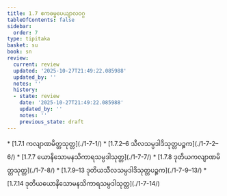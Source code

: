 ```yaml
---
title: 1.7 ဧကဓမ္မပေယျာလဝဂ္ဂ
tableOfContents: false
sidebar:
  order: 7
type: tipitaka
basket: su
book: sn
review:
  current: review
  updated: '2025-10-27T21:49:22.085988'
  updated_by: ''
  notes: ''
  history:
  - state: review
    date: '2025-10-27T21:49:22.085988'
    updated_by: ''
    notes: ''
    previous_state: draft
---
```



<ReviewStatus review={frontmatter.review} showDetails={true} />

<HypothesisAnnotation frontmatter={frontmatter} />

<DynamicBreadcrumb />



<TableOfContents book="sn" section="1.7">
* [1.7.1 ကလျာဏမိတ္တသုတ္တ](./1-7-1/)
* [1.7.2–6 သီလသမ္ပဒါဒိသုတ္တပဉ္စက](./1-7-2–6/)
* [1.7.7 ယောနိသောမနသိကာရသမ္ပဒါသုတ္တ](./1-7-7/)
* [1.7.8 ဒုတိယကလျာဏမိတ္တသုတ္တ](./1-7-8/)
* [1.7.9–13 ဒုတိယသီလသမ္ပဒါဒိသုတ္တပဉ္စက](./1-7-9–13/)
* [1.7.14 ဒုတိယယောနိသောမနသိကာရသမ္ပဒါသုတ္တ](./1-7-14/)
</TableOfContents>